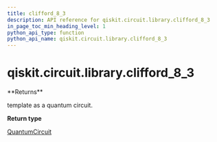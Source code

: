 ```yaml
---
title: clifford_8_3
description: API reference for qiskit.circuit.library.clifford_8_3
in_page_toc_min_heading_level: 1
python_api_type: function
python_api_name: qiskit.circuit.library.clifford_8_3
---
```


<span id="qiskit-circuit-library-clifford-8-3" />

# qiskit.circuit.library.clifford\_8\_3

<Function id="qiskit.circuit.library.clifford_8_3" name="clifford_8_3" isDedicatedPage={true} github="https://github.com/qiskit/qiskit/tree/stable/0.24/qiskit/circuit/library/templates/clifford/clifford_8_3.py" signature="clifford_8_3()">
  **Returns**

  template as a quantum circuit.

  **Return type**

  [QuantumCircuit](qiskit.circuit.QuantumCircuit "qiskit.circuit.QuantumCircuit")
</Function>


